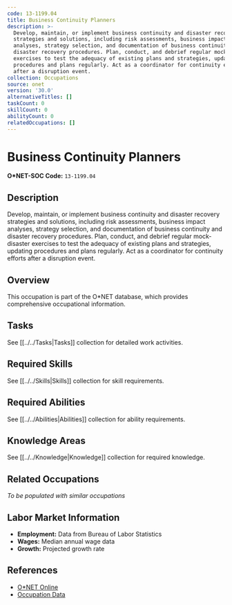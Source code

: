 ```yaml
---
code: 13-1199.04
title: Business Continuity Planners
description: >-
  Develop, maintain, or implement business continuity and disaster recovery
  strategies and solutions, including risk assessments, business impact
  analyses, strategy selection, and documentation of business continuity and
  disaster recovery procedures. Plan, conduct, and debrief regular mock-disaster
  exercises to test the adequacy of existing plans and strategies, updating
  procedures and plans regularly. Act as a coordinator for continuity efforts
  after a disruption event.
collection: Occupations
source: onet
version: '30.0'
alternativeTitles: []
taskCount: 0
skillCount: 0
abilityCount: 0
relatedOccupations: []
---
```

# Business Continuity Planners

**O*NET-SOC Code:** `13-1199.04`

## Description

Develop, maintain, or implement business continuity and disaster recovery strategies and solutions, including risk assessments, business impact analyses, strategy selection, and documentation of business continuity and disaster recovery procedures. Plan, conduct, and debrief regular mock-disaster exercises to test the adequacy of existing plans and strategies, updating procedures and plans regularly. Act as a coordinator for continuity efforts after a disruption event.

## Overview

This occupation is part of the O*NET database, which provides comprehensive occupational information.

## Tasks

See [[../../Tasks|Tasks]] collection for detailed work activities.

## Required Skills

See [[../../Skills|Skills]] collection for skill requirements.

## Required Abilities

See [[../../Abilities|Abilities]] collection for ability requirements.

## Knowledge Areas

See [[../../Knowledge|Knowledge]] collection for required knowledge.

## Related Occupations

*To be populated with similar occupations*

## Labor Market Information

- **Employment:** Data from Bureau of Labor Statistics
- **Wages:** Median annual wage data
- **Growth:** Projected growth rate

## References

- [O*NET Online](https://www.onetonline.org/link/summary/13-1199.04)
- [Occupation Data](https://www.onetcenter.org/)
